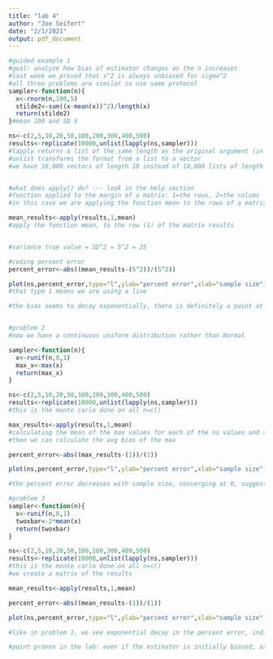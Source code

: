 ```yaml
---
title: "lab 4"
author: "Joe Seifert"
date: "2/1/2021"
output: pdf_document
---
```


```r
#guided example 1
#goal: analyze how bias of estimator changes as the n increases
#last week we proved that s^2 is always unbiased for sigma^2
#all three problems are similar so use same protocol
sampler<-function(n){
  x<-rnorm(n,100,5)
  stilde2<-sum((x-mean(x))^2)/length(x)
  return(stilde2)
}#mean 100 and SD 5

ns<-c(2,5,10,20,50,100,200,300,400,500)
results<-replicate(10000,unlist(lapply(ns,sampler)))
#lapply returns a list of the same length as the original argument (in this case ns is length of 10 elements)
#unlist transforms the format from a list to a vector
#we have 10,000 vectors of length 10 instead of 10,000 lists of length 10


#what does apply() do? --- look in the help section
#function applied to the margin of a matrix: 1=the rows, 2=the colums
#in this case we are applying the function mean to the rows of a matrix

mean_results<-apply(results,1,mean)
#apply the function mean, to the row (1) of the matrix results


#variance true value = SD^2 = 5^2 = 25

#coding percent error
percent_error<-abs((mean_results-(5^2))/(5^2))

plot(ns,percent_error,type="l",ylab="percent error",xlab="sample size")
#that type 1 means we are using a line

#the bias seems to decay exponentially, there is definitely a point at which increasing the sample does not have high return (looks like that point is about 100). until that point, increasing the sample size significantly decreases the bias of the estimator, which can be seen through the decrease in the percent error


#problem 2
#now we have a continuous uniform distribution rather than Normal

sampler<-function(n){
  x<-runif(n,0,1)
  max_x<-max(x)
  return(max_x)
}

ns<-c(2,5,10,20,50,100,200,300,400,500)
results<-replicate(10000,unlist(lapply(ns,sampler)))
#this is the monte carlo done on all n=c()

max_results<-apply(results,1,mean)
#calculating the mean of the max values for each of the ns values and storing means as a vector
#then we can calculate the avg bias of the max

percent_error<-abs((max_results-(1))/(1))

plot(ns,percent_error,type="l",ylab="percent error",xlab="sample size")

#the percent error decreases with sample size, converging at 0, suggesting that the estimator becomes less biased as we collect more data

#problem 3
sampler<-function(n){
  x<-runif(n,0,1)
  twoxbar<-2*mean(x)
  return(twoxbar)
}

ns<-c(2,5,10,20,50,100,200,300,400,500)
results<-replicate(10000,unlist(lapply(ns,sampler)))
#this is the monte carlo done on all n=c()
#we create a matrix of the results

mean_results<-apply(results,1,mean)

percent_error<-abs((mean_results-(1))/(1))

plot(ns,percent_error,type="l",ylab="percent error",xlab="sample size")

#like in problem 1, we see exponential decay in the percent error, indicating that the estimator is unbiased.  However, the bottom of the decay is still at 99.35%.

#point proven in the lab: even if the estimator is initially biased, as n increases, the percent error will decrease, meaning that the estimator is becoming LESS biased.
```

